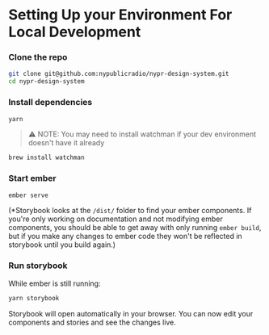 
<Meta title="For Developers/Setup" />

# Setting Up your Environment For Local Development

### Clone the repo

```bash
git clone git@github.com:nypublicradio/nypr-design-system.git
cd nypr-design-system
```

### Install dependencies
```bash
yarn
```

> :warning: NOTE: You may need to install watchman if your dev environment doesn't have it already 

```bash
brew install watchman
``` 

### Start ember
```bash
ember serve
```

(*Storybook looks at the `/dist/` folder to find your ember components. If you're only working on documentation and not modifying ember components, you should be able to get away with only running `ember build`, but if you make any changes to ember code they won't be reflected in storybook until you build again.)

### Run storybook
While ember is still running:
```bash
yarn storybook
```

Storybook will open automatically in your browser. You can now edit your components and stories and see the changes live.
